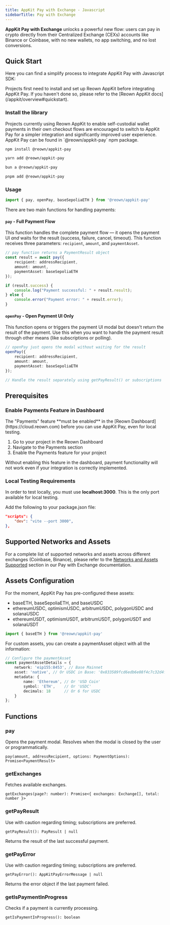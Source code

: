 ```yaml
---
title: AppKit Pay with Exchange - Javascript
sidebarTitle: Pay with Exchange
---
```


**AppKit Pay with Exchange** unlocks a powerful new flow: users can pay in crypto directly from their Centralized Exchange (CEXs) accounts like Binance or Coinbase, with no new wallets, no app switching, and no lost conversions.

## Quick Start  
Here you can find a simplify process to integrate AppKit Pay with Javascript SDK:

<Warning>
    Projects first need to install and set up Reown AppKit before integrating AppKit Pay. If you haven't done so, please refer to the [Reown AppKit docs](/appkit/overview#quickstart).
</Warning>

### Install the library

<Note>
   Projects currently using Reown AppKit to enable self-custodial wallet payments in their own checkout flows are encouraged to switch to AppKit Pay for a simpler integration and significantly improved user experience. AppKit Pay can be found in `@reown/appkit-pay` npm package.
</Note>

<CodeGroup>

```bash npm
npm install @reown/appkit-pay
```

```bash Yarn
yarn add @reown/appkit-pay
```

```bash Bun
bun a @reown/appkit-pay
```

```bash pnpm
pnpm add @reown/appkit-pay
```
</CodeGroup>

### Usage
```ts
import { pay, openPay, baseSepoliaETH } from '@reown/appkit-pay' 
```

There are two main functions for handling payments:

#### `pay` - Full Payment Flow
This function handles the complete payment flow — it opens the payment UI *and* waits for the result (success, failure, cancel, timeout). This function receives three parameters: `recipient`, `amount`, and `paymentAsset`.

```ts
// pay function returns a PaymentResult object
const result = await pay({
    recipient: addressRecipient,
    amount: amount,
    paymentAsset: baseSepoliaETH
});

if (result.success) {
    console.log("Payment successful: " + result.result);
} else {
    console.error("Payment error: " + result.error);
}
```

#### `openPay` - Open Payment UI Only
This function opens or triggers the payment UI modal but doesn't return the result of the payment. Use this when you want to handle the payment result through other means (like subscriptions or polling).

```ts
// openPay just opens the modal without waiting for the result
openPay({
    recipient: addressRecipient,
    amount: amount,
    paymentAsset: baseSepoliaETH
});

// Handle the result separately using getPayResult() or subscriptions
```

## Prerequisites

### Enable Payments Feature in Dashboard

<Warning>
The "Payments" feature **must be enabled** in the [Reown Dashboard](https://cloud.reown.com) before you can use AppKit Pay, even for local testing. 

1. Go to your project in the Reown Dashboard
2. Navigate to the Payments section
3. Enable the Payments feature for your project

Without enabling this feature in the dashboard, payment functionality will not work even if your integration is correctly implemented.
</Warning>

### Local Testing Requirements

In order to test locally, you must use **localhost:3000**. This is the only port available for local testing.

Add the following to your package.json file:
```json
"scripts": {
    "dev": "vite --port 3000",
},
```

## Supported Networks and Assets

For a complete list of supported networks and assets across different exchanges (Coinbase, Binance), please refer to the [Networks and Assets Supported](/appkit/payments/pay-with-exchange#networks-and-assets-supported) section in our Pay with Exchange documentation.

## Assets Configuration

For the moment, AppKit Pay has pre-configured these assets: 
- baseETH, baseSepoliaETH, and baseUSDC
- ethereumUSDC, optimismUSDC, arbitrumUSDC, polygonUSDC and solanaUSDC
- ethereumUSDT, optimismUSDT, arbitrumUSDT, polygonUSDT and solanaUSDT

```ts
import { baseETH } from '@reown/appkit-pay' 
```

For custom assets, you can create a paymentAsset object with all the information:

```ts
// Configure the paymentAsset
const paymentAssetDetails = {
    network: 'eip155:8453', // Base Mainnet
    asset: 'native', // Or USDC in Base: '0x833589fcd6edb6e08f4c7c32d4f71b54bda02913'
    metadata: {
        name: 'Ethereum', // Or 'USD Coin'
        symbol: 'ETH',    // Or 'USDC'
        decimals: 18      // Or 6 for USDC
    }
};
```

## Functions

### pay
Opens the payment modal. Resolves when the modal is closed by the user or programmatically.

`pay(amount, addressRecipient, options: PaymentOptions): Promise<PaymentResult>`

### getExchanges
Fetches available exchanges.

`getExchanges(page?: number): Promise<{ exchanges: Exchange[], total: number }>`

### getPayResult
Use with caution regarding timing; subscriptions are preferred.

`getPayResult(): PayResult | null`

Returns the result of the last successful payment. 

### getPayError
Use with caution regarding timing; subscriptions are preferred.

`getPayError(): AppKitPayErrorMessage | null`

Returns the error object if the last payment failed. 

### getIsPaymentInProgress
Checks if a payment is currently processing.

`getIsPaymentInProgress(): boolean`
